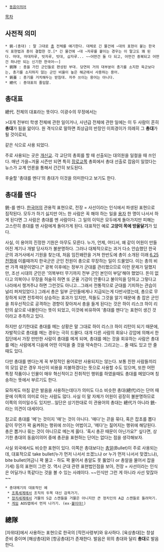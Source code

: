 * [[동음이의어]]

[[목차]]

== 사전적 의미 ==
 * 銃-(총대) : 말 그대로 [[총]] 전체를 얘기한다. 대체로 긴 물건에 ~대의 표현이 붙는 한국식 표현법과 총이 결합한 것.[* 긴 물건에 ~대 ~자루를 붙이는 경우는 이 말고도 꽤 된다. 마대, 마대자루, 빗자루, 빗대, 삽자루... ~~어떤건 둘 다 되고, 어떤건 중복되고 어떤건 하나만 되는 신기한 한국어~~]
 * 銃隊 : 총을 가진 군인들로 편성된 부대. 당연히 거의 대부분이 총기를 소지한 육군보다는, 총기를 소지하지 않는 군인 비율이 높은 해군에서 사용하는 용어.
 * 銃臺 : 총기를 거치해두는 받침대. 자주 쓰이는 용어는 아니다.
 * 總代 : 총대표의 줄임말.

== 총대표 ==
總代. 전체의 대표라는 뜻이다. 이광수의 무정에서는

>대개 전부터 학생 전체에 관한 일이거나, 사년급 전체에 관한 일에는 이 두 사람이 흔히 '''총대'''가 됨을 앎이다. 원 격식으로 말하면 최상급의 반장인 이희경이가 의례히 그 '''총대'''가 될 것이로되, 

같은 식으로 사용 되었다.

주로 사용되는 곳은 [[개신교]]. 각 교단의 총회를 할 때 선출되는 대의원을 일컬을 때 쓰인다. 매년 가을~겨울 시즌만 되면 특히 [[장로교]]쪽 총회에서 총대 선출로 잡음이 일었다는 뉴스가 교계 언론을 통해서 간간히 보도된다.

후술할 '총대를 멘다'의 총대가 이것을 의미한다고 보기도 한다.
== 총대를 멘다 == 
銃-를 멘다. [[한국어]]의 관용적 표현으로, 전장 = 사선이라는 인식에서 파생된 표현으로 짐작된다. 모두가 하기 싫지만 어느 한 사람은 꼭 해야 하는 일을 [[용자]] 한 명이 나서서 하게 된다면 그 사람은 총대를 멘 사람이다. 그 일의 이익은 모두에게 돌아가지만 피해는 고스란히 총대를 멘 사람에게 돌아가게 된다. 대표적인 예로 '''고양이 목에 방울달기'''가 있다.

사실, 이 용어의 진정한 기원은 아무도 모른다. 누가, 언제, 어디서, 왜 같이 어원이 만들어진 계기나 개발 당사자가 불분명하다. 그러나 대체적으로는 과거 다소 안습했던 한국군의 과거사에서 기원을 찾는데, 처음 임진왜란을 거쳐 한반도에 총이 소개된 이래 [[6.25 전쟁]]에 이를때까지 한국군은 군인 전원이 총으로 무장하는 일이 드물었다. 이는 총의 비싼 가격 때문이였다.[* 광복 이후에는 정부가 군대를 관리했으므로 이런 문제가 덜했지만, 조선 시대의 군인은 '의복부터 무기까지 전부 군인 본인이 부담'해야 했었다. 돈이 없다고 의복이나 무장을 허술히 하면 또 군율 기강이 안좋다고 불이익을 당하고 그렇다고 나라에서 챙겨주냐 하면 그런것도 아니고...그래서 전통적으로 군대를 기피하는 관습이 널리 퍼져있었다.] 그래서 총은 일부 군인들에게나 지급되는게 다반사였는데, 총으로 무장하게 되면 전투력이 상승하는 효과가 있지만, 적들도 그것을 알기 때문에 총 잡은 군인을 최우선적으로 공격하는 경향이 잦아져서 총을 들게 된다는 것은 하이 리스크 하이 리턴의 삶으로 내몰린다는 뜻이 되었고, 이것에 비유하여 '총대를 멘다'는 표현이 생긴 것이라고 추측하고 있다.

하지만 상기한대로 총대를 메는 상황은 말 그대로 하이 리스크 하이 리턴이 되기 때문에, 자발적으로 총대를 메는 경우는 극히 드물다. 대개 다른 사람의 회유나 강압에 의해서 한 집단에서 가장 만만한 사람이 총대를 메게 되며, 총대를 메는 것을 회유하는 사람은 총대를 메는 사람에게 다음에 어떤 이익을 줄 것을 약속한다. 그리고는... 줄 때도 있고 안 줄 때도 있다.

다만 총대를 멘다는게 꼭 부정적인 용어로만 사용되지는 않는다. 보통 친한 사람들끼리의 모임 같은 경우 자신이 비용을 지불하겠다는 뜻으로 사용할 수도 있으며, 또한 어떤 특정 작품이나 인물이 매우 혁신적이고 진취적인 행위를 하였을때도 총대를 메었다며 칭송하는 뜻에서 부르기도 한다.

묘하게도 마침 같은 발음을 사용하는데다가 의미도 다소 비슷한 총대(總代)라는 단어 때문에 이쪽의 의미로 아는 사람도 많다. 사실 이 말 자체가 어원이 굉장히 불분명하므로 이쪽의 의미일수도 있지만...일단은 상기한대로 이 관용어의 총대는 總代가 아니라 銃-라는 의견이 대세이다.

참고로 총대를 '메'는 것이지 '매'는 것이 아니다. '매다'는 끈을 묶다, 혹은 잡초를 뽑다 같이 무언가 꽉 움켜쥐는 행위에 쓰이는 어법이고, '메다'는 짊어지는 행위에 해당된다. 총은 뽑거나 묶는 것이 아니므로 메는게 옳다. '혹시 총끈 때문이 아닌가요?' 싶다면, 상기한 총대의 동음이의어 중에 총끈을 표현하는 단어는 없다는 점을 생각해보자.

사실 외국에서도 비슷한 표현이 있다. 이쪽은 총대보다는 [[총알]](Bullet)이 주로 사용되는데, 대표적으로 take bullet(누가 먼저 나서서 쏘겠느냐 or 누가 먼저 나서서 맞겠느냐), bite bullet(어금니 꽉 물고 - 하도 꽉 물어서 총알도 못 뚫었다 or 총알을 물어서 잡을 기세) 등의 표현이 그런 것. 역시 군대 관련 표현법인점을 보아, 전장 = 사선이라는 인식은 어딜가나 똑같다는 것을 볼 수 있는 사례이다. ~~인식만 그런 게 아니라 사선 맞잖아~~

 * 총대메기의 대표적인 예
  * [[조폭]]세계에서 조직의 두목 대신 감옥가기.
  * [[정치]]세계에서 거물의 S급 스캔들을 거물은 아니지만 큰 정치인의 A급 스캔들로 돌려막기.
  * [[게임]] AOS맵에서 먼저 나가기. (ex-[[불이야!]]) 
== 總隊 ==
[자위대]에서 사용하는 표현으로 한국의 [작전사령부]와 유사하다. [육상총대]는 창설 준비 중이며 [해상총대]와 [항공총대]가 존재한다. 발음은 위의 총대와 달리 '''총대'''로 발음한다.
